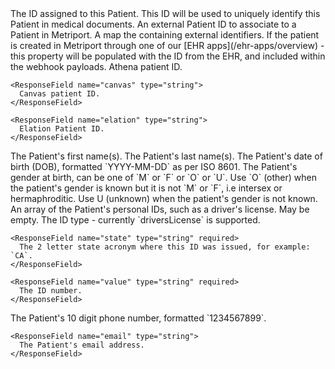 <ResponseField name="id" type="string" required>
  The ID assigned to this Patient. This ID will be used to uniquely identify this Patient in medical
  documents.
</ResponseField>

<ResponseField name="externalId" type="string">
  An external Patient ID to associate to a Patient in Metriport.
</ResponseField>

<ResponseField name="indentifiers" type="Indentifier" optional>
  A map the containing external identifiers. If the patient is created in Metriport through one of 
  our [EHR apps](/ehr-apps/overview) - this property will be populated with the ID from the EHR, and included 
  within the webhook payloads.

  <Expandable title="Indentifier properties">
    <ResponseField name="athena" type="string">
      Athena patient ID.
    </ResponseField>

    <ResponseField name="canvas" type="string">
      Canvas patient ID.
    </ResponseField>

    <ResponseField name="elation" type="string">
      Elation Patient ID.
    </ResponseField>

  </Expandable>
</ResponseField>

<ResponseField name="firstName" type="string[]" required>
  The Patient's first name(s).
</ResponseField>

<ResponseField name="lastName" type="string[]" required>
  The Patient's last name(s).
</ResponseField>

<ResponseField name="dob" type="string" required>
  The Patient's date of birth (DOB), formatted `YYYY-MM-DD` as per ISO 8601.
</ResponseField>

<ResponseField name="genderAtBirth" type="string" required>
  The Patient's gender at birth, can be one of `M` or `F` or `O` or `U`. Use `O` (other) when the patient's gender is known but it is not `M` or `F`, i.e intersex or hermaphroditic. 
  Use U (unknown) when the patient's gender is not known.
</ResponseField>

<ResponseField name="personalIdentifiers" type="PersonalIdentifier[]" optional>
  An array of the Patient's personal IDs, such as a driver's license. May be empty.

  <Expandable title="PersonalIdentifier properties">
    <ResponseField name="type" type="string" required>
      The ID type - currently `driversLicense` is supported.
    </ResponseField>

    <ResponseField name="state" type="string" required>
      The 2 letter state acronym where this ID was issued, for example: `CA`.
    </ResponseField>

    <ResponseField name="value" type="string" required>
      The ID number.
    </ResponseField>

  </Expandable>
</ResponseField>

<ResponseField name="address" type="Address[]" required>
  <Snippet file="patient-address-response.mdx" />
</ResponseField>

<ResponseField name="contact" type="Contact[]">
  <Expandable title="properties">
    <ResponseField name="phone" type="string">
      The Patient's 10 digit phone number, formatted `1234567899`.
    </ResponseField>

    <ResponseField name="email" type="string">
      The Patient's email address.
    </ResponseField>

  </Expandable>
</ResponseField>
